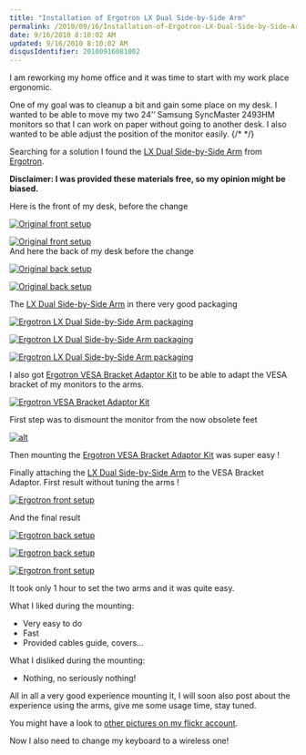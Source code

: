 ```yaml
---
title: "Installation of Ergotron LX Dual Side-by-Side Arm"
permalink: /2010/09/16/Installation-of-Ergotron-LX-Dual-Side-by-Side-Arm/
date: 9/16/2010 8:10:02 AM
updated: 9/16/2010 8:10:02 AM
disqusIdentifier: 20100916081002
---
```

I am reworking my home office and it was time to start with my work place ergonomic.

One of my goal was to cleanup a bit and gain some place on my desk. I wanted to be able to move my two 24’’ Samsung SyncMaster 2493HM monitors so that I can work on paper without going to another desk. I also wanted to be able adjust the position of the monitor easily.
{/* <!-- more --> */}

Searching for a solution I found the [LX Dual Side-by-Side Arm](http://www.ergotron.com/Products/tabid/65/PRDID/354/language/en-US/Default.aspx) from [Ergotron](http://www.ergotron.com/).

**<font style="background-color: #ffffff">Disclaimer: I was provided these materials free, so my opinion might be biased.</font>**

Here is the front of my desk, before the change

[![Original front setup](http://farm5.static.flickr.com/4078/4785843323_42769865e7.jpg)](http://www.flickr.com/photos/laurentkempe/4785843323/ "Original front setup by Laurent Kempé, on Flickr")

[![Original front setup](http://farm5.static.flickr.com/4093/4786473038_01c5ea0164.jpg)](http://www.flickr.com/photos/laurentkempe/4786473038/ "Original front setup by Laurent Kempé, on Flickr")       
And here the back of my desk before the change

[![Original back setup](http://farm5.static.flickr.com/4099/4785848045_10cd7531f0.jpg)](http://www.flickr.com/photos/laurentkempe/4785848045/ "Original back setup by Laurent Kempé, on Flickr")

[![Original back setup](http://farm5.static.flickr.com/4102/4786478218_823d2b7910.jpg)](http://www.flickr.com/photos/laurentkempe/4786478218/ "Original back setup by Laurent Kempé, on Flickr")

The [LX Dual Side-by-Side Arm](http://www.ergotron.com/Products/tabid/65/PRDID/354/language/en-US/Default.aspx) in there very good packaging

[![Ergotron LX Dual Side-by-Side Arm packaging](http://farm5.static.flickr.com/4079/4785833129_5eeef36fea_m.jpg)](http://www.flickr.com/photos/laurentkempe/4785833129/ "Ergotron LX Dual Side-by-Side Arm packaging by Laurent Kempé, on Flickr")

[![Ergotron LX Dual Side-by-Side Arm packaging](http://farm5.static.flickr.com/4142/4786469552_01c599aa70_m.jpg)](http://www.flickr.com/photos/laurentkempe/4786469552/ "Ergotron LX Dual Side-by-Side Arm packaging by Laurent Kempé, on Flickr")

[![Ergotron LX Dual Side-by-Side Arm packaging](http://farm5.static.flickr.com/4095/4785836003_d16db20114_m.jpg)](http://www.flickr.com/photos/laurentkempe/4785836003/ "Ergotron LX Dual Side-by-Side Arm packaging by Laurent Kempé, on Flickr")

I also got [Ergotron VESA Bracket Adaptor Kit](http://www.ergotron.com/Products/tabid/65/PRDID/253/Language/en-US/Default.aspx) to be able to adapt the VESA bracket of my monitors to the arms.

[![Ergotron VESA Bracket Adaptor Kit](http://farm5.static.flickr.com/4098/4786466628_c1fc966508_m.jpg)](http://www.flickr.com/photos/laurentkempe/4786466628/ "Ergotron VESA Bracket Adaptor Kit by Laurent Kempé, on Flickr")

First step was to dismount the monitor from the now obsolete feet

[![alt](http://farm5.static.flickr.com/4140/4786482678_cf430f6212.jpg)](http://www.flickr.com/photos/laurentkempe/4786482678/ "Untitled by Laurent Kempé, on Flickr") 

Then mounting the [Ergotron VESA Bracket Adaptor Kit](http://www.ergotron.com/Products/tabid/65/PRDID/253/Language/en-US/Default.aspx) was super easy !

Finally attaching the [LX Dual Side-by-Side Arm](http://www.ergotron.com/Products/tabid/65/PRDID/354/language/en-US/Default.aspx) to the VESA Bracket Adaptor.
 First result without tuning the arms !  

[![Ergotron front setup](http://farm5.static.flickr.com/4096/4897594934_165b2e4bd4.jpg)](http://www.flickr.com/photos/laurentkempe/4897594934/ "Ergotron front setup by Laurent Kempé, on Flickr")

And the final result

[![Ergotron back setup](http://farm5.static.flickr.com/4116/4897016167_f6a0081e44.jpg)](http://www.flickr.com/photos/laurentkempe/4897016167/ "Ergotron back setup by Laurent Kempé, on Flickr")

[![Ergotron back setup](http://farm5.static.flickr.com/4080/4897025171_d56b8397b6.jpg)](http://www.flickr.com/photos/laurentkempe/4897025171/ "Ergotron back setup by Laurent Kempé, on Flickr") 

[![Ergotron front setup](http://farm5.static.flickr.com/4115/4897012887_23227deb12_z.jpg)](http://www.flickr.com/photos/laurentkempe/4897012887/ "Ergotron front setup by Laurent Kempé, on Flickr")

It took only 1 hour to set the two arms and it was quite easy.

<font style="background-color: #ffffff">What I liked during the mounting:</font>

*   Very easy to do
*   Fast
*   Provided cables guide, covers…  

What I disliked during the mounting:

*   Nothing, no seriously nothing!  

All in all a very good experience mounting it, I will soon also post about the experience using the arms, give me some usage time, stay tuned.

You might have a look to [other pictures on my flickr account](http://www.flickr.com/photos/laurentkempe/sets/72157624611507137/).

Now I also need to change my keyboard to a wireless one!
